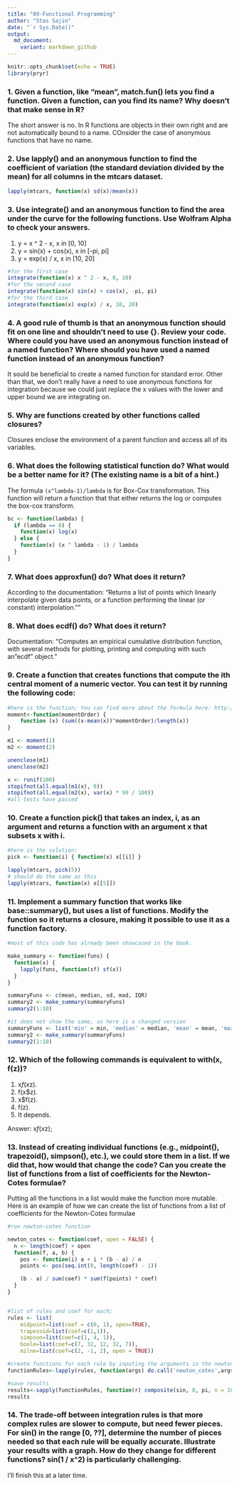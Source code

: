 ```yaml
---
title: "09-Functional Programming"
author: "Stas Sajin"
date: "`r Sys.Date()"
output:
  md_document:
    variant: markdown_github
---
```


```r
knitr::opts_chunk$set(echo = TRUE)
library(pryr)
```



### 1. Given a function, like "mean", match.fun() lets you find a function. Given a function, can you find its name? Why doesn't that make sense in R?

The short answer is no. In R functions are objects in their own right and are not automatically bound to a name. COnsider the case of anonymous functions that have no name.

### 2. Use lapply() and an anonymous function to find the coefficient of variation (the standard deviation divided by the mean) for all columns in the mtcars dataset.

```r
lapply(mtcars, function(x) sd(x)/mean(x))
```

### 3. Use integrate() and an anonymous function to find the area under the curve for the following functions. Use Wolfram Alpha to check your answers.

1. y = x ^ 2 - x, x in [0, 10]
2. y = sin(x) + cos(x), x in [-pi, pi]
3. y = exp(x) / x, x in [10, 20]

```r
#for the first case
integrate(function(x) x ^ 2 - x, 0, 10)
#for the second case
integrate(function(x) sin(x) + cos(x), -pi, pi)
#for the third case
integrate(function(x) exp(x) / x, 10, 20)
```

### 4. A good rule of thumb is that an anonymous function should fit on one line and shouldn't need to use {}. Review your code. Where could you have used an anonymous function instead of a named function? Where should you have used a named function instead of an anonymous function?

It sould be beneficial to create a named function for standard error. Other than that, we don't really have a need to use anonymous functions for integration because we could just replace the x values with the lower and upper bound we are integrating on. 


### 5. Why are functions created by other functions called closures?
Closures enclose the environment of a parent function and access all of its variables. 

### 6. What does the following statistical function do? What would be a better name for it? (The existing name is a bit of a hint.)

The formula `(x^lambda-1)/lambda` is for Box-Cox transformation. This function will return a function that that either returns the log or computes the box-cox transform. 
```r
bc <- function(lambda) {
  if (lambda == 0) {
    function(x) log(x)
  } else {
    function(x) (x ^ lambda - 1) / lambda
  }
}
```

### 7. What does approxfun() do? What does it return?
According to the documentation: "Returns a list of points which linearly interpolate given data points, or a function performing the linear (or constant) interpolation.""

### 8. What does ecdf() do? What does it return?
Documentation: "Computes an empirical cumulative distribution function, with several methods for plotting, printing and computing with such an "ecdf" object."

### 9. Create a function that creates functions that compute the ith central moment of a numeric vector. You can test it by running the following code:
```r
#here is the function; You can find more about the formula here: http://www.r-tutor.com/elementary-statistics/numerical-measures/moment
moment<-function(momentOrder) {
    function (x) (sum((x-mean(x))^momentOrder)/length(x))
}

m1 <- moment(1)
m2 <- moment(2)

unenclose(m1)
unenclose(m2)

x <- runif(100)
stopifnot(all.equal(m1(x), 0))
stopifnot(all.equal(m2(x), var(x) * 99 / 100))
#all tests have passed
```

### 10. Create a function pick() that takes an index, i, as an argument and returns a function with an argument x that subsets x with i.

```r
#here is the solution:
pick <- function(i) { function(x) x[[i]] }

lapply(mtcars, pick(5))
# should do the same as this
lapply(mtcars, function(x) x[[5]])
```


### 11. Implement a summary function that works like base::summary(), but uses a list of functions. Modify the function so it returns a closure, making it possible to use it as a function factory.

```r
#most of this code has already been showcased in the book.

make_summary <- function(funs) {
  function(x) {
    lapply(funs, function(sf) sf(x))
  }
}

summaryFuns <- c(mean, median, sd, mad, IQR)
summary2 <- make_summary(summaryFuns)
summary2(1:10)

#it does not show the same, so here is a changed version
summaryFuns <- list('min' = min, 'median' = median, 'mean' = mean, 'max' = max)
summary2 <- make_summary(summaryFuns)
summary2(1:10)
```

### 12. Which of the following commands is equivalent to with(x, f(z))?
1. x$f(x$z).
2. f(x$z).
3. x$f(z).
4. f(z).
5. It depends.

Answer: x$f(x$z); 

### 13. Instead of creating individual functions (e.g., midpoint(), trapezoid(), simpson(), etc.), we could store them in a list. If we did that, how would that change the code? Can you create the list of functions from a list of coefficients for the Newton-Cotes formulae?
 Putting all the functions in a list would make the function more mutable. Here is an example of how we can create the list of functions from a list of coefficients for the Newton-Cotes formulae
 
```r
#run newton-cotes function

newton_cotes <- function(coef, open = FALSE) {
  n <- length(coef) + open
  function(f, a, b) {
    pos <- function(i) a + i * (b - a) / n
    points <- pos(seq.int(0, length(coef) - 1))

    (b - a) / sum(coef) * sum(f(points) * coef)
  }
}


#list of rules and coef for each;
rules <- list(
    midpoint=list(coef = c(0, 1), open=TRUE),
    trapezoid=list(coef=c(1,1)), 
    simpson=list(coef=c(1, 4, 1)),
    boole=list(coef=c(7, 32, 12, 32, 7)),
    milne=list(coef=c(2, -1, 2), open = TRUE))

#create functions for each rule by inputing the arguments in the newton_cotes function. The ouput should be a list of functions for each rule.
functionRules<-lapply(rules, function(args) do.call('newton_cotes',args))

#save results
results<-sapply(functionRules, function(r) composite(sin, 0, pi, n = 10, rule = r))
results
```


### 14. The trade-off between integration rules is that more complex rules are slower to compute, but need fewer pieces. For sin() in the range [0, ??], determine the number of pieces needed so that each rule will be equally accurate. Illustrate your results with a graph. How do they change for different functions? sin(1 / x^2) is particularly challenging.

I'll finish this at a later time. 

